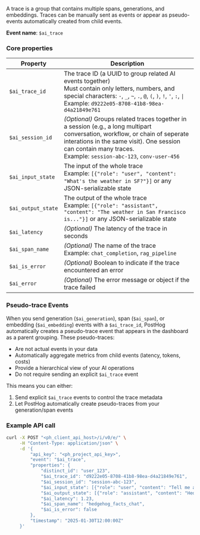 A trace is a group that contains multiple spans, generations, and embeddings. Traces can be manually sent as events or appear as pseudo-events automatically created from child events.

**Event name**: `$ai_trace`  

### Core properties

| Property | Description |
|----------|-------------|
| `$ai_trace_id` | The trace ID (a UUID to group related AI events together)<br/>Must contain only letters, numbers, and special characters: `-`, `_`, `~`, `.`, `@`, `(`, `)`, `!`, `'`, `:`, <code>\|</code><br/>Example: `d9222e05-8708-41b8-98ea-d4a21849e761` |
| `$ai_session_id` | *(Optional)* Groups related traces together in a session (e.g., a long multipart conversation, workflow, or chain of seperate interations in the same visit). One session can contain many traces.<br/>Example: `session-abc-123`, `conv-user-456` |
| `$ai_input_state` | The input of the whole trace<br/>Example: `[{"role": "user", "content": "What's the weather in SF?"}]` or any JSON-serializable state |
| `$ai_output_state` | The output of the whole trace<br/>Example: `[{"role": "assistant", "content": "The weather in San Francisco is..."}]` or any JSON-serializable state |
| `$ai_latency` | *(Optional)* The latency of the trace in seconds |
| `$ai_span_name` | *(Optional)* The name of the trace<br/>Example: `chat_completion`, `rag_pipeline` |
| `$ai_is_error` | *(Optional)* Boolean to indicate if the trace encountered an error |
| `$ai_error` | *(Optional)* The error message or object if the trace failed |

### Pseudo-trace Events

When you send generation (`$ai_generation`), span (`$ai_span`), or embedding (`$ai_embedding`) events with a `$ai_trace_id`, PostHog automatically creates a pseudo-trace event that appears in the dashboard as a parent grouping. These pseudo-traces:

- Are not actual events in your data
- Automatically aggregate metrics from child events (latency, tokens, costs)
- Provide a hierarchical view of your AI operations
- Do not require sending an explicit `$ai_trace` event

This means you can either:
1. Send explicit `$ai_trace` events to control the trace metadata
2. Let PostHog automatically create pseudo-traces from your generation/span events

### Example API call

```bash
curl -X POST "<ph_client_api_host>/i/v0/e/" \
     -H "Content-Type: application/json" \
     -d '{
         "api_key": "<ph_project_api_key>",
         "event": "$ai_trace",
         "properties": {
             "distinct_id": "user_123",
             "$ai_trace_id": "d9222e05-8708-41b8-98ea-d4a21849e761",
             "$ai_session_id": "session-abc-123",
             "$ai_input_state": [{"role": "user", "content": "Tell me a fun fact about hedgehogs"}],
             "$ai_output_state": [{"role": "assistant", "content": "Hedgehogs are small mammals with spines on their back."}],
             "$ai_latency": 1.23,
             "$ai_span_name": "hedgehog_facts_chat",
             "$ai_is_error": false
         },
         "timestamp": "2025-01-30T12:00:00Z"
     }'
```